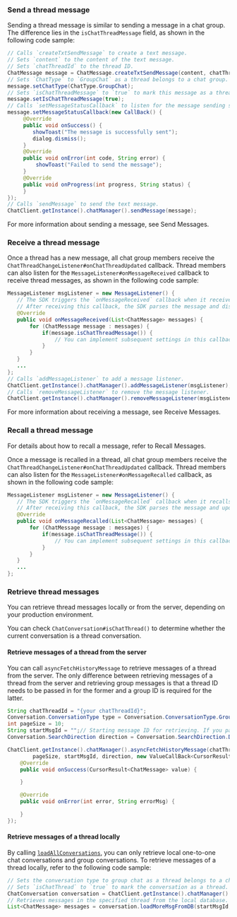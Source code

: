 <PlatformWrapper platform="android">

### Send a thread message

Sending a thread message is similar to sending a message in a chat group. The difference lies in the `isChatThreadMessage` field, as shown in the following code sample:

```java
// Calls `createTxtSendMessage` to create a text message. 
// Sets `content` to the content of the text message.
// Sets `chatThreadId` to the thread ID.
ChatMessage message = ChatMessage.createTxtSendMessage(content, chatThreadId); 
// Sets `ChatType` to `GroupChat` as a thread belongs to a chat group.
message.setChatType(ChatType.GroupChat); 
// Sets `isChatThreadMessage` to `true` to mark this message as a thread message.
message.setIsChatThreadMessage(true);
// Calls `setMessageStatusCallback` to listen for the message sending status. You can implement subsequent settings in this callback, for example, displaying a pop-up if the message sending fails.
message.setMessageStatusCallback(new CallBack() {
     @Override
     public void onSuccess() {
        showToast("The message is successfully sent");
        dialog.dismiss();
     }
     @Override
     public void onError(int code, String error) {
         showToast("Failed to send the message");
     }
     @Override
     public void onProgress(int progress, String status) {
     }
});
// Calls `sendMessage` to send the text message.
ChatClient.getInstance().chatManager().sendMessage(message);
```

For more information about sending a message, see <Link to="/agora-chat/client-api/messages/send-receive-messages#send-a-text-message">Send Messages</Link>.


### Receive a thread message

Once a thread has a new message, all chat group members receive the `ChatThreadChangeListener#onChatThreadUpdated` callback. Thread members can also listen for the `MessageListener#onMessageReceived` callback to receive thread messages, as shown in the following code sample:

```java
MessageListener msgListener = new MessageListener() {
   // The SDK triggers the `onMessageReceived` callback when it receives a message.
   // After receiving this callback, the SDK parses the message and displays it.
   @Override
   public void onMessageReceived(List<ChatMessage> messages) {
       for (ChatMessage message : messages) {
           if(message.isChatThreadMessage()) {
               // You can implement subsequent settings in this callback.
           }
       }
   }
   ...
};
// Calls `addMessageListener` to add a message listener.
ChatClient.getInstance().chatManager().addMessageListener(msgListener);
// Calls `removeMessageListener` to remove the message listener.
ChatClient.getInstance().chatManager().removeMessageListener(msgListener);
```

For more information about receiving a message, see <Link to="/agora-chat/client-api/messages/send-receive-messages#receive-a-message">Receive Messages</Link>.


### Recall a thread message

For details about how to recall a message, refer to <Link to="/agora-chat/client-api/messages/send-receive-messages#recall-a-message">Recall Messages</Link>.

Once a message is recalled in a thread, all chat group members receive the `ChatThreadChangeListener#onChatThreadUpdated` callback. Thread members can also listen for the `MessageListener#onMessageRecalled` callback, as shown in the following code sample:

```java
MessageListener msgListener = new MessageListener() {
   // The SDK triggers the `onMessageRecalled` callback when it recalls a message.
   // After receiving this callback, the SDK parses the message and updates its display.
   @Override
   public void onMessageRecalled(List<ChatMessage> messages) {
       for (ChatMessage message : messages) {
           if(message.isChatThreadMessage()) {
               // You can implement subsequent settings in this callback.
           }
       }
   }
   ...
};
```

### Retrieve thread messages

You can retrieve thread messages locally or from the server, depending on your production environment.

You can check `ChatConversation#isChatThread()` to determine whether the current conversation is a thread conversation.

#### Retrieve messages of a thread from the server

You can call `asyncFetchHistoryMessage` to retrieve messages of a thread from the server. The only difference between retrieving messages of a thread from the server and retrieving group messages is that a thread ID needs to be passed in for the former and a group ID is required for the latter.

```java
String chatThreadId = "{your chatThreadId}";
Conversation.ConversationType type = Conversation.ConversationType.GroupChat;
int pageSize = 10;
String startMsgId = "";// Starting message ID for retrieving. If you pass in an empty string, the SDK will retrieve messages according to the search direction while ignoring this parameter.
Conversation.SearchDirection direction = Conversation.SearchDirection.DOWN;

ChatClient.getInstance().chatManager().asyncFetchHistoryMessage(chatThreadId, type,
        pageSize, startMsgId, direction, new ValueCallBack<CursorResult<ChatMessage>>() {
    @Override
    public void onSuccess(CursorResult<ChatMessage> value) {

    }

    @Override
    public void onError(int error, String errorMsg) {

    }
});
```

#### Retrieve messages of a thread locally

By calling [`loadAllConversations`](/agora-chat/client-api/messages/manage-messages#retrieve-conversations), you can only retrieve local one-to-one chat conversations and group conversations. To retrieve messages of a thread locally, refer to the following code sample:

```java
// Sets the conversation type to group chat as a thread belongs to a chat group.
// Sets `isChatThread` to `true` to mark the conversation as a thread.
ChatConversation conversation = ChatClient.getInstance().chatManager().getConversation(chatThreadId, ChatConversationType.GroupChat, createIfNotExists, isChatThread);
// Retrieves messages in the specified thread from the local database. The SDK automatically loads and stores the retrieved messages to the memory.
List<ChatMessage> messages = conversation.loadMoreMsgFromDB(startMsgId, pagesize, searchDirection);
```

</PlatformWrapper>